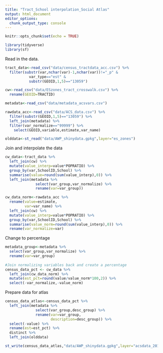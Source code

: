 ```yaml
---
title: "Tract_School interpolation_Social Atlas"
output: html_document
editor_options: 
  chunk_output_type: console
---
```


```r
knitr::opts_chunk$set(echo = TRUE)

library(tidyverse)
library(sf)
```

Read in the data. 
```r
tract_data<-read_csv("data/census_tractdata_acc.csv") %>%
  filter(substr(var,nchar(var)-1,nchar(var))!="_p" &
           var_type=="est" & 
           substr(GEOID,1,5)=="13059")

cw<-read_csv("data/ESzones_tract_crosswalk.csv") %>%
  rename(GEOID=TRACTID)

metadata<-read_csv("data/metadata_acsvars.csv")

rawdata_acc<-read_csv("data/ACS_data.csv") %>%
  filter(substr(GEOID,1,5)=="13059") %>%
  left_join(metadata) %>%
  filter(var_normalize=="99999") %>%
    select(GEOID,variable,estimate,var_name)

olddata<-st_read("data/AWP_shinydata.gpkg",layer="es_zones")
```

Join and interpolate the data
```r
cw_data<-tract_data %>%
  left_join(cw) %>%
  mutate(value_interp=value*POPRATIO) %>%
  group_by(var,SchoolID,School) %>%
  summarise(value=round(sum(value_interp),0)) %>%
  left_join(metadata %>%
              select(var_group,var_normalize) %>%
              rename(var=var_group))

cw_data_norm<-rawdata_acc %>%
  rename(value=estimate,
         var=var_name) %>%
  left_join(cw) %>%
  mutate(value_interp=value*POPRATIO) %>%
  group_by(var,SchoolID,School) %>%
  summarise(value_norm=round(sum(value_interp),0)) %>%
  rename(var_normalize=var)
```

Change to percentage

```r
metadata_group<-metadata %>%
  select(var_group,var_normalize) %>%
  rename(var=var_group)
  
#Join normalizing variables back and create a percentage
census_data_pct <- cw_data %>%
  left_join(cw_data_norm) %>%
  mutate(est_pct=round(value/value_norm*100,2)) %>%
  select(-var_normalize,-value_norm)
```

Prepare data for atlas
```r
census_data_atlas<-census_data_pct %>%
  left_join(metadata %>%
              select(var_group,desc_group) %>%
              rename(var=var_group,
                     description=desc_group)) %>%
  select(-value) %>%
  rename(est=est_pct) %>%
  distinct %>%
  left_join(olddata)

st_write(census_data_atlas,"data/AWP_shinydata.gpkg",layer="acsdata_2018")
```


